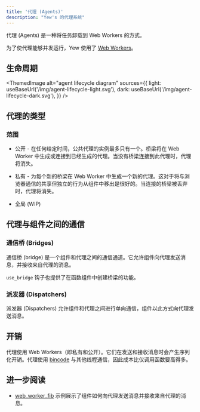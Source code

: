 ```yaml
---
title: '代理 (Agents)'
description: "Yew's 的代理系统"
---
```



代理 (Agents) 是一种将任务卸载到 Web Workers 的方式。

为了使代理能够并发运行，Yew 使用了 [Web Workers](https://developer.mozilla.org/en-US/docs/Web/API/Web_Workers_API/Using_web_workers)。

## 生命周期

<!--
The diagram is produced with nomnoml (nomnoml.com),
The code can be found in the <desc> tag of the svgs.
-->

<ThemedImage
    alt="agent lifecycle diagram"
    sources={{
        light: useBaseUrl('/img/agent-lifecycle-light.svg'),
        dark: useBaseUrl('/img/agent-lifecycle-dark.svg'),
    }}
/>

## 代理的类型

### 范围

-   公开 - 在任何给定时间，公共代理的实例最多只有一个。桥梁将在 Web Worker 中生成或连接到已经生成的代理。当没有桥梁连接到此代理时，代理将消失。

-   私有 - 为每个新的桥梁在 Web Worker 中生成一个新的代理。这对于将与浏览器通信的共享但独立的行为从组件中移出是很好的。当连接的桥梁被丢弃时，代理将消失。

-   全局 \(WIP\)

## 代理与组件之间的通信

### 通信桥 (Bridges)

通信桥 (bridge) 是一个组件和代理之间的通信通道。它允许组件向代理发送消息，并接收来自代理的消息。

`use_bridge` 钩子也提供了在函数组件中创建桥梁的功能。

### 派发器 (Dispatchers)

派发器 (Dispatchers) 允许组件和代理之间进行单向通信，组件以此方式向代理发送消息。

## 开销

代理使用 Web Workers（即私有和公开）。它们在发送和接收消息时会产生序列化开销。代理使用 [bincode](https://github.com/bincode-org/bincode) 与其他线程通信，因此成本比仅调用函数要高得多。

## 进一步阅读

-   [web_worker_fib](https://github.com/yewstack/yew/tree/master/examples/web_worker_fib) 示例展示了组件如何向代理发送消息并接收来自代理的消息。
